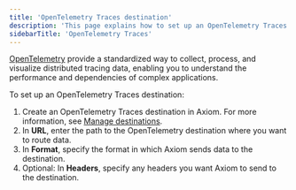 ```yaml
---
title: 'OpenTelemetry Traces destination'
description: 'This page explains how to set up an OpenTelemetry Traces destination.'
sidebarTitle: 'OpenTelemetry Traces'
---
```


[OpenTelemetry](https://opentelemetry.io/) provide a standardized way to collect, process, and visualize distributed tracing data, enabling you to understand the performance and dependencies of complex applications.

To set up an OpenTelemetry Traces destination:

1. Create an OpenTelemetry Traces destination in Axiom. For more information, see [Manage destinations](/process-data/destinations/manage-destinations.mdx).
1. In **URL**, enter the path to the OpenTelemetry destination where you want to route data.
1. In **Format**, specify the format in which Axiom sends data to the destination.
1. Optional: In **Headers**, specify any headers you want Axiom to send to the destination.